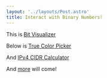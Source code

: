 ```yaml
---
layout: '../layouts/Post.astro'
title: Interact with Binary Numbers!
---
```



This is [Bit Visualizer](./toys/bit-visualizer)

<Number client:visible />

Below is [True Color Picker](./toys/color)

<Color client:visible />

And [IPv4 CIDR Calculator](./toys/ipv4)

<CIDR client:visible />

And [more](./toys) will come!
